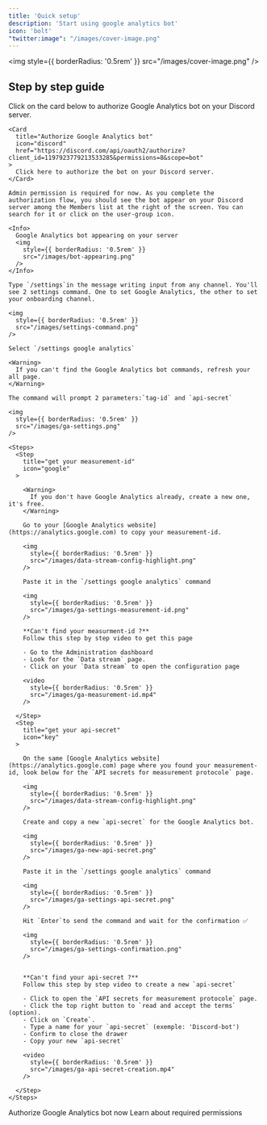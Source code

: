 ```yaml
---
title: 'Quick setup'
description: 'Start using google analytics bot'
icon: 'bolt'
"twitter:image": "/images/cover-image.png"
---
```


<img
  style={{ borderRadius: '0.5rem' }}
  src="/images/cover-image.png"
/>

## Step by step guide

<Steps>
  <Step 
    title="Authorize the bot"
  >
    Click on the card below to authorize Google Analytics bot on your Discord server.

    <Card
      title="Authorize Google Analytics bot"
      icon="discord"
      href="https://discord.com/api/oauth2/authorize?client_id=1197923779213533285&permissions=8&scope=bot"
    >
      Click here to authorize the bot on your Discord server.
    </Card>

    Admin permission is required for now. As you complete the authorization flow, you should see the bot appear on your Discord server among the Members list at the right of the screen. You can search for it or click on the user-group icon.

    <Info>
      Google Analytics bot appearing on your server
      <img
        style={{ borderRadius: '0.5rem' }}
        src="/images/bot-appearing.png"
      />
    </Info>

  </Step>
  
  <Step title="Go to settings">

    Type `/settings`in the message writing input from any channel. You'll see 2 settings command. One to set Google Analytics, the other to set your onboarding channel. 

    <img
      style={{ borderRadius: '0.5rem' }}
      src="/images/settings-command.png"
    />

    Select `/settings google analytics`

    <Warning>
      If you can't find the Google Analytics bot commands, refresh your all page.
    </Warning>
    
  </Step>

  <Step title="Add your Google Analytics">

    The command will prompt 2 parameters:`tag-id` and `api-secret`

    <img
      style={{ borderRadius: '0.5rem' }}
      src="/images/ga-settings.png"
    />

    <Steps>
      <Step 
        title="get your measurement-id"
        icon="google"
      >

        <Warning>
          If you don't have Google Analytics already, create a new one, it's free.
        </Warning>

        Go to your [Google Analytics website](https://analytics.google.com) to copy your measurement-id.

        <img
          style={{ borderRadius: '0.5rem' }}
          src="/images/data-stream-config-highlight.png"
        />

        Paste it in the `/settings google analytics` command

        <img
          style={{ borderRadius: '0.5rem' }}
          src="/images/ga-settings-measurement-id.png"
        />

        **Can't find your measurment-id ?**  
        Follow this step by step video to get this page

        - Go to the Administration dashboard
        - Look for the `Data stream` page. 
        - Click on your `Data stream` to open the configuration page

        <video
          style={{ borderRadius: '0.5rem' }}
          src="/images/ga-measurement-id.mp4"
        />

      </Step>
      <Step 
        title="get your api-secret"
        icon="key"
      >

        On the same [Google Analytics website](https://analytics.google.com) page where you found your measurement-id, look below for the `API secrets for measurement protocole` page.

        <img
          style={{ borderRadius: '0.5rem' }}
          src="/images/data-stream-config-highlight.png"
        />

        Create and copy a new `api-secret` for the Google Analytics bot.

        <img
          style={{ borderRadius: '0.5rem' }}
          src="/images/ga-new-api-secret.png"
        />

        Paste it in the `/settings google analytics` command

        <img
          style={{ borderRadius: '0.5rem' }}
          src="/images/ga-settings-api-secret.png"
        />

        Hit `Enter`to send the command and wait for the confirmation ✅

        <img
          style={{ borderRadius: '0.5rem' }}
          src="/images/ga-settings-confirmation.png"
        />


        **Can't find your api-secret ?**  
        Follow this step by step video to create a new `api-secret`

        - Click to open the `API secrets for measurement protocole` page.
        - Click the top right button to `read and accept the terms` (option).
        - Click on `Create`.
        - Type a name for your `api-secret` (exemple: 'Discord-bot')
        - Confirm to close the drawer
        - Copy your new `api-secret`

        <video
          style={{ borderRadius: '0.5rem' }}
          src="/images/ga-api-secret-creation.mp4"
        />

      </Step>
    </Steps>

  </Step>
  
</Steps>

<CardGroup cols={2}>
  <Card
    title="Authorize the bot"
    icon="discord"
    href="https://discord.com/api/oauth2/authorize?client_id=1197923779213533285&permissions=8&scope=bot"
  >
    Authorize Google Analytics bot now 
  </Card>
  <Card
    title="Permissions"
    icon="building-shield"
    href="/essentials/permissions"
  >
    Learn about required permissions
  </Card>
</CardGroup>










